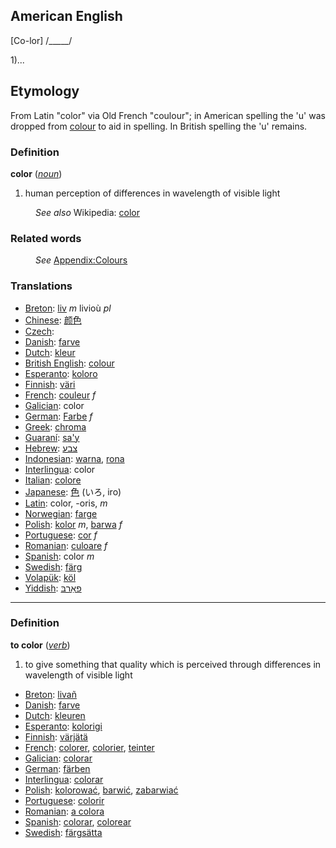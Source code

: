 ==American English==

[Co-lor] /_____/

1)...

== Etymology ==
From Latin "color" via Old French "coulour"; in American spelling the
'u' was dropped from [[colour]] to aid in spelling. In British spelling the 'u' remains.

=== Definition ===
;'''color'''   (''[[noun]]'')
#human perception of differences in wavelength of visible light

:''See also'' Wikipedia: [[w:color|color]]

=== Related words ===
:''See'' [[Wiktionary_Appendix:Colours|Appendix:Colours]]

=== Translations ===
*[[Breton]]: [[liv]] ''m'' livioù ''pl''
*[[Chinese]]: [[颜色]]
*[[Czech]]: [[]]
*[[Danish]]: [[farve]]
*[[Dutch]]: [[kleur]]
*[[British English]]: [[colour]]
*[[Esperanto]]: [[koloro]]
*[[Finnish]]: [[väri]]
*[[French]]: [[couleur]] ''f''
*[[Galician]]: color 
*[[German]]: [[Farbe]] ''f''
*[[Greek]]: [[chroma]]
*[[Guaraní]]: [[sa'y]]
*[[Hebrew]]: [[צבע]]
*[[Indonesian]]: [[warna]], [[rona]]
*[[Interlingua]]: color
*[[Italian]]: [[colore]]
*[[Japanese]]: [[色]] (いろ, iro)
*[[Latin]]: color, -oris, ''m''
*[[Norwegian]]: [[farge]]
*[[Polish]]: [[kolor]] ''m'', [[barwa]] ''f''
*[[Portuguese]]: [[cor]] ''f''
*[[Romanian]]: [[culoare]] ''f''
*[[Spanish]]: color ''m''
*[[Swedish]]: [[färg]]
*[[Volapük]]: [[köl]]
*[[Yiddish]]: [[פאַרבּ]]

----

===Definition===
;'''to color'''   (''[[verb]]'')
#to give something that quality which is perceived through differences in wavelength of visible light

*[[Breton]]: [[livañ]]
*[[Danish]]: [[farve]]
*[[Dutch]]: [[kleuren]]
*[[Esperanto]]: [[kolorigi]]
*[[Finnish]]: [[värjätä]]
*[[French]]: [[colorer]], [[colorier]], [[teinter]]
*[[Galician]]: [[colorar]]
*[[German]]: [[färben]]
*[[Interlingua]]: [[colorar]]
*[[Polish]]: [[kolorować]], [[barwić]], [[zabarwiać]]
*[[Portuguese]]: [[colorir]]
*[[Romanian]]: [[a colora]]
*[[Spanish]]: [[colorar]], [[colorear]]
*[[Swedish]]: [[färgsätta]]